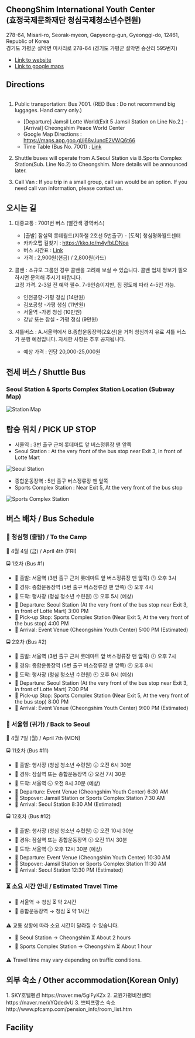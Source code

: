 

<h2 className="text-2xl font-bold">
CheongShim International Youth Center <br/> (효정국제문화재단 청심국제청소년수련원)
</h2>

278-64, Misari-ro, Seorak-myeon, Gapyeong-gun, Gyeonggi-do, 12461, Republic of Korea  
경기도 가평군 설악면 미사리로 278-64 (경기도 가평군 설악면 송산리 595번지)

- [Link to website](https://youth.ciyc.co.kr)
- [Link to google maps](https://maps.app.goo.gl/ZeGDh1xFxvwh3FHy8)

## Directions


<Image src={Shuttle} alt="" />

1. Public transportation: Bus 7001. (RED Bus : Do not recommend big luggages. Hand carry only.)
    - [Departure] Jamsil Lotte World(Exit 5 Jamsil Station on Line No.2.) - [Arrival] Cheongshim Peace World Center
    - Google Map Directions : https://maps.app.goo.gl/j68vJuncE2VWQ6t66 
    - Time Table (Bus No. 7001) : [Link](https://docs.google.com/spreadsheets/d/13r8hbq5SmhKSBRAwMume29REx2SEr0TGw0FBeE5f7uk/edit#gid=0)

2. Shuttle buses will operate from A.Seoul Station via B.Sports Complex Station(Sub. Line No.2) to Cheongshim. 
 	More details will be announced later.

3. Call Van : If you trip in a small group, call van would be an option. If you need call van information, please contact us.


## 오시는 길

1. 대중교통 : 7001번 버스 (빨간색 광역버스)
    - [출발] 잠실역 롯데월드(지하철 2호선 5번출구) - [도착] 청심평화월드센터
    - 카카오맵 길찾기 :  https://kko.to/m4yfbLDNoa
    - 버스 시간표 : [Link](https://docs.google.com/spreadsheets/d/13r8hbq5SmhKSBRAwMume29REx2SEr0TGw0FBeE5f7uk/edit#gid=0)
    - 가격 : 2,900원(현금) / 2,800원(카드)

2. 콜밴 : 소규모 그룹인 경우 콜밴을 고려해 보실 수 있습니다. 콜밴 업체 정보가 필요하시면 문의해 주시기 바랍니다.  
고정 가격. 2-3일 전 예약 필수. 7-9인승이지만, 짐 정도에 따라 4-5인 가능.
    - 인천공항-가평 청심 (14만원)
    - 김포공항 -가평 청심 (11만원)
    - 서울역 -가평 청심 (10만원)
    - 강남 또는 잠실 - 가평 청심 (9만원)

3. 셔틀버스 : A.서울역에서 B.종합운동장역(2호선)을 거처 청심까지 유료 셔틀 버스가 운행 예정입니다. 자세한 사항은 추후 공지됩니다. 
    - 예상 가격 : 인당 20,000-25,000원

<h2 className="text-2xl font-bold"> 전세 버스 / Shuttle Bus</h2>

<h3 className="text-xl font-bold">Seoul Station & Sports Complex Station Location (Subway Map)</h3>

<Image src={StationMap} alt="Station Map" />


## 탑승 위치 / PICK UP STOP

- 서울역 : 3번 출구 근처 롯데마트 앞 버스정류장 맨 앞쪽
- Seoul Station : At the very front of the bus stop near Exit 3, in front of Lotte Mart


<Image src={SeoulStation} alt="Seoul Station" />

- 종합운동장역 : 5번 출구 버스정류장 맨 앞쪽
- Sports Complex Station : Near Exit 5, At the very front of the bus stop

<Image src={SportsComplexStation} alt="Sports Complex Station" />




## 버스 배차 / Bus Schedule


### 🛫 청심행 (출발) / To the Camp


📅 4월 4일 (금) / April 4th (FRI)

🚍 1호차 (Bus #1)
- 🔹 출발: 서울역 (3번 출구 근처 롯데마트 앞 버스정류장 맨 앞쪽) 🕒 오후 3시
- 🔹 경유: 종합운동장역 (5번 출구 버스정류장 맨 앞쪽) 🕓 오후 4시
- 🔹 도착: 행사장 (청심 청소년 수련원) 🕔 오후 5시 (예상)
- 🔹 Departure: Seoul Station (At the very front of the bus stop near Exit 3, in front of Lotte Mart) 3:00 PM
- 🔹 Pick-up Stop: Sports Complex Station (Near Exit 5, At the very front of the bus stop) 4:00 PM
- 🔹 Arrival: Event Venue (Cheongshim Youth Center) 5:00 PM (Estimated)

🚍 2호차 (Bus #2)
- 🔹 출발: 서울역 (3번 출구 근처 롯데마트 앞 버스정류장 맨 앞쪽) 🕖 오후 7시
- 🔹 경유: 종합운동장역 (5번 출구 버스정류장 맨 앞쪽) 🕗 오후 8시
- 🔹 도착: 행사장 (청심 청소년 수련원) 🕘 오후 9시 (예상)
- 🔹 Departure: Seoul Station (At the very front of the bus stop near Exit 3, in front of Lotte Mart) 7:00 PM
- 🔹 Pick-up Stop: Sports Complex Station (Near Exit 5, At the very front of the bus stop) 8:00 PM
- 🔹 Arrival: Event Venue (Cheongshim Youth Center) 9:00 PM (Estimated)


### 🛬 서울행 (귀가) / Back to Seoul

📅 4월 7일 (월) / April 7th (MON)

🚍 11호차 (Bus #11)

- 🔹 출발: 행사장 (청심 청소년 수련원) 🕡 오전 6시 30분
- 🔹 경유: 잠실역 또는 종합운동장역 🕢 오전 7시 30분
- 🔹 도착: 서울역 🕣 오전 8시 30분 (예상)
- 🔹 Departure: Event Venue (Cheongshim Youth Center) 6:30 AM
- 🔹 Stopover: Jamsil Station or Sports Complex Station 7:30 AM
- 🔹 Arrival: Seoul Station 8:30 AM (Estimated)

🚍 12호차 (Bus #12)

- 🔹 출발: 행사장 (청심 청소년 수련원) 🕥 오전 10시 30분
- 🔹 경유: 잠실역 또는 종합운동장역 🕦 오전 11시 30분
- 🔹 도착: 서울역 🕧 오후 12시 30분 (예상)
- 🔹 Departure: Event Venue (Cheongshim Youth Center) 10:30 AM
- 🔹 Stopover: Jamsil Station or Sports Complex Station 11:30 AM
- 🔹 Arrival: Seoul Station 12:30 PM (Estimated)

### ⏳ 소요 시간 안내 / Estimated Travel Time

- 🚉 서울역 → 청심 ⏳ 약 2시간
- 🚉 종합운동장역 → 청심 ⏳ 약 1시간

⚠️ 교통 상황에 따라 소요 시간이 달라질 수 있습니다.

- 🚉 Seoul Station → Cheongshim ⏳ About 2 hours
- 🚉 Sports Complex Station → Cheongshim ⏳ About 1 hour

⚠️ Travel time may vary depending on traffic conditions.



## 외부 숙소 / Other accommodation(Korean Only)

 <div className="rounded-md bg-blue-950 p-4">
     1. SKY호텔펜션 https://naver.me/5giFyKZx
     2. 교원가평비전센터 https://naver.me/xYQdedvU
     3. 쁘띠프랑스 숙소 http://www.pfcamp.com/pension_info/room_list.htm
</div>

## Facility

<Pictures/>